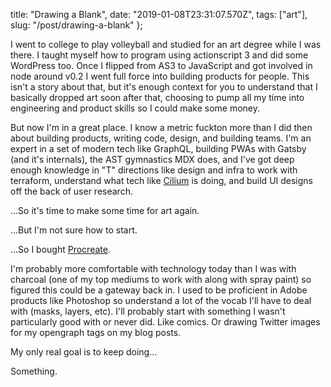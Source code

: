   title: "Drawing a Blank",
  date: "2019-01-08T23:31:07.570Z",
  tags: ["art"],
  slug: "/post/drawing-a-blank"
};

I went to college to play volleyball and studied for an art
degree while I was there. I taught myself how to program
using actionscript 3 and did some WordPress too. Once I
flipped from AS3 to JavaScript and got involved in node
around v0.2 I went full force into building products for
people. This isn't a story about that, but it's enough
context for you to understand that I basically dropped art
soon after that, choosing to pump all my time into
engineering and product skills so I could make some money.

But now I'm in a great place. I know a metric fuckton more
than I did then about building products, writing code,
design, and building teams. I'm an expert in a set of modern
tech like GraphQL, building PWAs with Gatsby (and it's
internals), the AST gymnastics MDX does, and I've got deep
enough knowledge in "T" directions like design and infra to
work with terraform, understand what tech like
[Cilium](https://github.com/cilium/cilium) is doing, and
build UI designs off the back of user research.

...So it's time to make some time for art again.

...But I'm not sure how to start.

...So I bought [Procreate](https://procreate.art/).

I'm probably more comfortable with technology today than I
was with charcoal (one of my top mediums to work with along
with spray paint) so figured this could be a gateway back
in. I used to be proficient in Adobe products like Photoshop
so understand a lot of the vocab I'll have to deal with
(masks, layers, etc). I'll probably start with something I
wasn't particularly good with or never did. Like comics. Or
drawing Twitter images for my opengraph tags on my blog
posts.

My only real goal is to keep doing...

Something.
